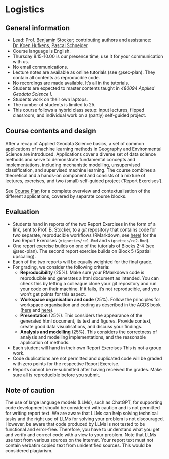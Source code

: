 # Logistics {#sec-logistics}

## General information

- Lead: [Prof. Benjamin Stocker](https://geco-group.org/author/benjamin-stocker/); contributing authors and assistance: [Dr. Koen Hufkens](https://geco-group.org/author/koen-hufkens/), [Pascal Schneider](https://geco-group.org/author/pascal-schneider/) 
- Course language is English.
- Thursday 8.15-10.00 is our presence time, use it for your communication with us.
- No email communications.
- Lecture notes are available as online tutorials (see @sec-plan). They contain all contents as reproducible code.
- No recordings are made available. It’s all in the tutorials.
- Students are expected to master contents taught in *480094 Applied Geodata Science I*.
- Students work on their own laptops.
- The number of students is limited to 25.
- This course follows a hybrid class setup: input lectures, flipped classroom, and individual work on a (partly) self-guided project.

## Course contents and design

After a recap of Applied Geodata Science basics, a set of common applications of machine learning methods in Geography and Environmental Science are introduced. Applications cover a diverse set of data science methods and serve to demonstrate fundamental concepts and implementations, including mechanistic modelling, unsupervised classification, and supervised machine learning. The course combines a theoretical and a hands-on component and consists of a mixture of lectures, exercises, and two (small) self-guided project ('Report Exercises').

See [Course Plan](@sec-plan) for a complete overview and contextualisation of the different applications, covered by separate course blocks.

## Evaluation

- Students hand in reports of the two Report Exercises in the form of a link, sent to Prof. B. Stocker, to a *git* repository that contains code for two separate, reproducible workflows (RMarkdown, see [here](https://geco-bern.github.io/agds/gettingstarted.html#rmarkdown)) for the two Report Exercises (`vignettes/re1.Rmd` and `vignettes/re2.Rmd`).
- One report exercise builds on one of the tutorials of Blocks 2-4 (see @sec-plan). The second report exercise builds on Block 5 (Spatial upscaling).
- Each of the two reports will be equally weighted for the final grade.
- For grading, we consider the following criteria:
  - **Reproducibility** (25%). Make sure your RMarkdown code is reproducible and generates a html document as intended. You can check this by letting a colleague clone your git repository and run your code on their machine. If it fails, it's not reproducible, and you won't get points for this aspect.
  - **Workspace organisation and code** (25%). Follow the principles for workspace organisation and coding as described in the AGDS book ([here](https://geco-bern.github.io/agds/gettingstarted.html#wspmgmt) and [here](https://geco-bern.github.io/agds/programmingprimers.html#programming-basics)).
  - **Presentation** (25%). This considers the appearance of the generated html document, its text and figures. Provide context, create good data visualisations, and discuss your findings.
  - **Analysis and modelling** (25%). This considers the correctness of analysis and modelling implementations, and the reasonable application of methods.
- Each student will hand in their own Report Exercises This is not a group work. 
- Code duplications are not permitted and duplicated code will be graded with zero points for the respective Report Exercise.
- Reports cannot be re-submitted after having received the grades. Make sure all is reproducible before you submit.

## Note of caution

The use of large language models (LLMs), such as ChatGPT, for supporting code development should be considered with caution and is not permitted for writing report text. We are aware that LLMs can help solving technical tasks and the right use of LLMs for solving your problem is not discouraged. However, be aware that code produced by LLMs is not tested to be functional and error-free. Therefore, you have to understand what you get and verify and correct code with a view to your problem. Note that LLMs use text from various sources on the internet. Your report text must not contain verbatim copied text from unidentified sources. This would be considered plagiarism.

<!-- This is a book created from markdown and executable code. -->

<!-- See @knuth84 for additional discussion of literate programming. -->

<!-- ```{r} -->
<!-- 1 + 1 -->
<!-- ``` -->
